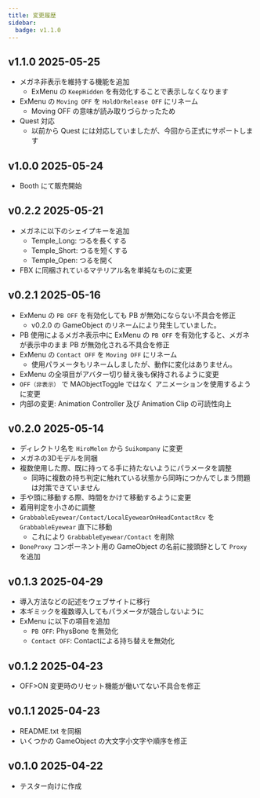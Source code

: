 ```yaml
---
title: 変更履歴
sidebar:
  badge: v1.1.0
---
```


## v1.1.0 2025-05-25

- メガネ非表示を維持する機能を追加
  - ExMenu の `KeepHidden` を有効化することで表示しなくなります
- ExMenu の `Moving OFF` を `HoldOrRelease OFF` にリネーム
  - Moving OFF の意味が読み取りづらかったため
- Quest 対応
  - 以前から Quest には対応していましたが、今回から正式にサポートします

## v1.0.0 2025-05-24

- Booth にて販売開始

## v0.2.2 2025-05-21

- メガネに以下のシェイプキーを追加
  - Temple_Long: つるを長くする
  - Temple_Short: つるを短くする
  - Temple_Open: つるを開く
- FBX に同梱されているマテリアル名を単純なものに変更

## v0.2.1 2025-05-16

- ExMenu の `PB OFF` を有効化しても PB が無効にならない不具合を修正
  - v0.2.0 の GameObject のリネームにより発生していました。
- PB 使用によるメガネ表示中に ExMenu の `PB OFF` を有効化すると、メガネが表示中のまま PB が無効化される不具合を修正
- ExMenu の `Contact OFF` を `Moving OFF` にリネーム
  - 使用パラメータもリネームしましたが、動作に変化はありません。
- ExMenu の全項目がアバター切り替え後も保持されるように変更
- `OFF（非表示）` で MAObjectToggle ではなく アニメーションを使用するように変更
- 内部の変更: Animation Controller 及び Animation Clip の可読性向上

## v0.2.0 2025-05-14

- ディレクトリ名を `HiroMelon` から `Suikompany` に変更
- メガネの3Dモデルを同梱
- 複数使用した際、既に持ってる手に持たないようにパラメータを調整
  - 同時に複数の持ち判定に触れている状態から同時につかんでしまう問題は対策できていません
- 手や頭に移動する際、時間をかけて移動するように変更
- 着用判定を小さめに調整
- `GrabbableEyewear/Contact/LocalEyewearOnHeadContactRcv` を `GrabbableEyewear` 直下に移動
  - これにより `GrabbableEyewear/Contact` を削除
- `BoneProxy` コンポーネント用の GameObject の名前に接頭辞として `Proxy` を追加

## v0.1.3 2025-04-29

- 導入方法などの記述をウェブサイトに移行
- 本ギミックを複数導入してもパラメータが競合しないように
- ExMenu に以下の項目を追加
  - `PB OFF`: PhysBone を無効化
  - `Contact OFF`: Contactによる持ち替えを無効化

## v0.1.2 2025-04-23

- OFF>ON 変更時のリセット機能が働いてない不具合を修正

## v0.1.1 2025-04-23

- README.txt を同梱
- いくつかの GameObject の大文字小文字や順序を修正

## v0.1.0 2025-04-22

- テスター向けに作成
